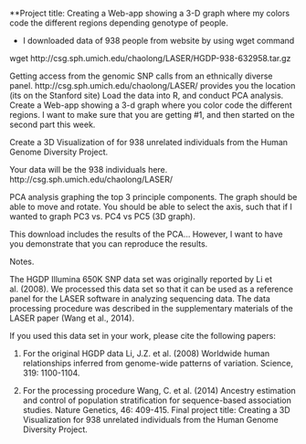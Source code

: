 **Project title: Creating a Web-app showing a 3-D graph where my colors code the different regions depending genotype of people. 

* I downloaded data of 938 people from website by using wget command

wget http://csg.sph.umich.edu/chaolong/LASER/HGDP-938-632958.tar.gz


Getting access from the genomic SNP calls from an ethnically diverse panel. http://csg.sph.umich.edu/chaolong/LASER/ provides you the location (its on the Stanford site)
Load the data into R, and conduct PCA analysis.
Create a Web-app showing a 3-d graph where you color code the different regions.
I want to make sure that you are getting #1, and then started on the second part this week.

Create a 3D Visualization of for 938 unrelated individuals from the Human Genome Diversity Project.

Your data will be the 938 individuals here. http://csg.sph.umich.edu/chaolong/LASER/

PCA analysis graphing the top 3 principle components. The graph should be able to move and rotate. You should be able to select the axis, such that if I wanted to graph PC3 vs. PC4 vs PC5 (3D graph).

This download includes the results of the PCA… However, I want to have you demonstrate that you can reproduce the results.

Notes.

The HGDP Illumina 650K SNP data set was originally reported by Li et al. (2008). We processed this data set so that it can be used as a reference panel for the LASER software in analyzing sequencing data. The data processing procedure was described in the supplementary materials of the LASER paper (Wang et al., 2014).

If you used this data set in your work, please cite the following papers:

(1) For the original HGDP data Li, J.Z. et al. (2008) Worldwide human relationships inferred from genome-wide patterns of variation. Science, 319: 1100-1104.

(2) For the processing procedure Wang, C. et al. (2014) Ancestry estimation and control of population stratification for sequence-based association studies. Nature Genetics, 46: 409-415.
Final project title: Creating a 3D Visualization for 938 unrelated individuals from the Human Genome Diversity Project.
